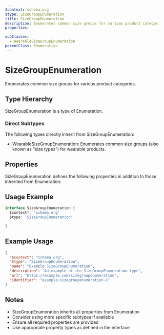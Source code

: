 ```yaml
---
$context: schema.org
$type: SizeGroupEnumeration
title: SizeGroupEnumeration
description: Enumerates common size groups for various product categories.
properties:

subClasses:
  - WearableSizeGroupEnumeration
parentClass: Enumeration
---
```


# SizeGroupEnumeration

Enumerates common size groups for various product categories.

## Type Hierarchy

SizeGroupEnumeration is a type of Enumeration.

### Direct Subtypes

The following types directly inherit from SizeGroupEnumeration:

- WearableSizeGroupEnumeration: Enumerates common size groups (also known as "size types") for wearable products.

## Properties

SizeGroupEnumeration defines the following properties in addition to those inherited from Enumeration:



## Usage Example

```typescript
interface SizeGroupEnumeration {
  $context?: 'schema.org'
  $type: 'SizeGroupEnumeration'

}
```

## Example Usage

```json
{
  "$context": "schema.org",
  "$type": "SizeGroupEnumeration",
  "name": "Example SizeGroupEnumeration",
  "description": "An example of the SizeGroupEnumeration type",
  "url": "https://example.com/sizegroupenumeration",
  "identifier": "example-sizegroupenumeration-1"
}
```

## Notes

- SizeGroupEnumeration inherits all properties from Enumeration
- Consider using more specific subtypes if available
- Ensure all required properties are provided
- Use appropriate property types as defined in the interface
